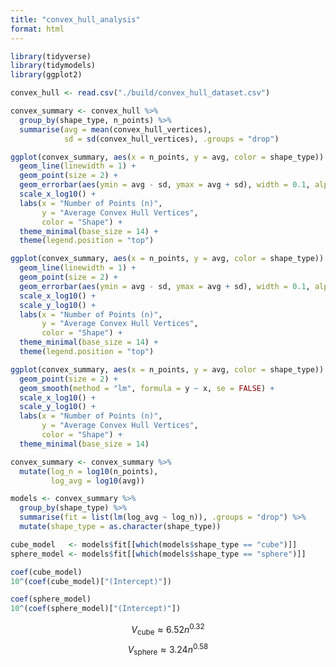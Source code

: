 ```yaml
---
title: "convex_hull_analysis"
format: html
---
```


```r
library(tidyverse)
library(tidymodels)
library(ggplot2)
```

```r
convex_hull <- read.csv("./build/convex_hull_dataset.csv")
```

```r
convex_summary <- convex_hull %>%
  group_by(shape_type, n_points) %>%
  summarise(avg = mean(convex_hull_vertices),
            sd = sd(convex_hull_vertices), .groups = "drop")
```

```r
ggplot(convex_summary, aes(x = n_points, y = avg, color = shape_type)) +
  geom_line(linewidth = 1) +             
  geom_point(size = 2) +          
  geom_errorbar(aes(ymin = avg - sd, ymax = avg + sd), width = 0.1, alpha = 0.5) +
  scale_x_log10() +               
  labs(x = "Number of Points (n)",
       y = "Average Convex Hull Vertices",
       color = "Shape") +
  theme_minimal(base_size = 14) +
  theme(legend.position = "top")

ggplot(convex_summary, aes(x = n_points, y = avg, color = shape_type)) +
  geom_line(linewidth = 1) +             
  geom_point(size = 2) +          
  geom_errorbar(aes(ymin = avg - sd, ymax = avg + sd), width = 0.1, alpha = 0.5) +
  scale_x_log10() +               
  scale_y_log10() +             
  labs(x = "Number of Points (n)",
       y = "Average Convex Hull Vertices",
       color = "Shape") +
  theme_minimal(base_size = 14) +
  theme(legend.position = "top")
```



```r
ggplot(convex_summary, aes(x = n_points, y = avg, color = shape_type)) +
  geom_point(size = 2) +
  geom_smooth(method = "lm", formula = y ~ x, se = FALSE) +
  scale_x_log10() +
  scale_y_log10() +
  labs(x = "Number of Points (n)",
       y = "Average Convex Hull Vertices",
       color = "Shape") +
  theme_minimal(base_size = 14)
```


```r
convex_summary <- convex_summary %>%
  mutate(log_n = log10(n_points),
         log_avg = log10(avg))

models <- convex_summary %>%
  group_by(shape_type) %>%
  summarise(fit = list(lm(log_avg ~ log_n)), .groups = "drop") %>%
  mutate(shape_type = as.character(shape_type))

cube_model   <- models$fit[[which(models$shape_type == "cube")]]
sphere_model <- models$fit[[which(models$shape_type == "sphere")]]

coef(cube_model)
10^(coef(cube_model)["(Intercept)"])

coef(sphere_model)
10^(coef(sphere_model)["(Intercept)"])
```
$$
V_{\text{cube}} \approx 6.52 n^{0.32}
$$
$$
V_{\text{sphere}} \approx 3.24 n^{0.58}
$$

